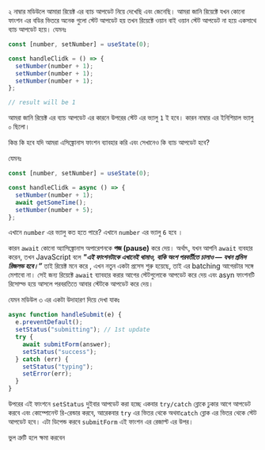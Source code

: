 ২ নাম্বার মডিউলে আমারা রিয়েক্ট এর ব্যাচ আপডেট নিয়ে দেখেছি এবং জেনেছি। আমরা জানি রিয়েক্টে যখন কোনো ফাংশন এর বডির ভিতরে অনেক গুলো স্টেট আপডেট হয় তখন রিয়েক্টে ওয়ান বাই ওয়ান স্টেট আপডেট না হয়ে একসাথে ব্যাচ আপডেট হয়ে। যেমনঃ

```jsx
const [number, setNumber] = useState(0);

const handleClidk = () => {
  setNumber(number + 1);
  setNumber(number + 1);
  setNumber(number + 1);
};

// result will be 1
```

আমরা জানি রিয়েক্ট এর ব্যাচ আপডেট এর কারনে উপরের স্টেট এর ভ্যালু `1` ই হবে। কারন নাম্বার এর ইনিশিয়াল ভ্যালু ০ ছিলো।

কিন্ত কি হবে যদি আমরা এসিঙ্ক্রোনাস ফাংশন ব্যাবহার করি এবং সেখানেও কি ব্যাচ আপডেট হবে?

যেমনঃ

```jsx
const [number, setNumber] = useState(0);

const handleClidk = async () => {
  setNumber(number + 1);
  await getSomeTime();
  setNumber(number + 5);
};
```

এখানে `number` এর ভ্যালু কত হতে পারে? এখানে `number` এর ভ্যালু `6` হবে ।

কারন `await` কোনো অ্যাসিঙ্ক্রোনাস অপারেশনকে **পজ (pause)** করে দেয়। অর্থাৎ, যখন আপনি `await` ব্যবহার করেন, তখন JavaScript বলে **_"এই ফাংশনটাকে এখানেই থামাও, বাকি অংশ পরবর্তীতে চালাও — যখন প্রমিস রিজলভ হবে।”_**
তাই রিয়েক্ট মনে করে , এখন নতুন একটা প্রসেস শুরু হয়েছে, তাই এর batching আগেরটার সঙ্গে মেশাবো না। সেই জন্য রিয়েক্টে `await` ব্যাবহার করার আগের স্টেটগুলোকে আপডেট করে দেয় এবং asyn ফাংশনটি রিসোল্ভ হয়ে আসলে পরবরতিতে আবার স্টেটকে আপডেট করে দেয়।

যেমন মডিউল ৩ এর একটা উদাহারণ দিয়ে দেখা যাকঃ

```jsx
async function handleSubmit(e) {
  e.preventDefault();
  setStatus("submitting"); // 1st update
  try {
    await submitForm(answer);
    setStatus("success");
  } catch (err) {
    setStatus("typing");
    setError(err);
  }
}
```

উপরের এই ফাংশনে `setStatus` দুইবার আপডেট করা হচ্ছে একবার `try/catch` ব্লোকে ঢুকার আগে আপডেট করবে এবং কোম্পোনেন্ট রি-রেন্ডার করবে, আরেকবার `try` এর ভিতর থেকে অথবা`catch` ব্লোক এর ভিতর থেকে স্টেট আপডেট হবে। এটা ডিপেন্ড করবে `submitForm` এই ফাংশন এর রেজাল্ট এর উপর।

ভুল ত্রুটি হলে ক্ষমা করবেন
